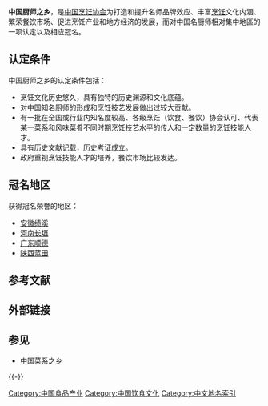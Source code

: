 {{unreferenced|time=2010-03-23T07:17:50+00:00}}

'''中国厨师之乡'''，是[[中国烹饪协会|中国烹饪协会]]为打造和提升名师品牌效应、丰富[[烹饪|烹饪]]文化内涵、繁荣餐饮市场、促进烹饪产业和地方经济的发展，而对中国名厨师相对集中地區的一项认定以及相应冠名。

== 认定条件 ==
中国厨师之乡的认定条件包括：
* 烹饪文化历史悠久，具有独特的历史渊源和文化底蕴。
* 对中国知名厨师的形成和烹饪技艺发展做出过较大贡献。
* 有一批在全国或行业内知名度较高、各级烹饪（饮食、餐饮）协会认可、代表某一菜系和风味菜肴不同时期烹饪技艺水平的传人和一定数量的烹饪技能人才。
* 具有历史文献记载，历史考证成立。
* 政府重视烹饪技能人才的培养，餐饮市场比较发达。
 
== 冠名地区 ==
获得冠名荣誉的地区：
* [[安徽|安徽]][[绩溪|绩溪]]
* [[河南|河南]][[长垣|长垣]]
* [[广东|广东]][[顺德区|顺德]]
* [[陕西|陕西]][[蓝田县|蓝田]]

== 参考文献 ==
{{Reflist}}

== 外部链接 ==

== 参见 ==
* [[中国菜系之乡|中国菜系之乡]]

{{-}}
{{中国保护区列表}}

[[Category:中国食品产业|Category:中国食品产业]]
[[Category:中国饮食文化|Category:中国饮食文化]]
[[Category:中文地名索引|Category:中文地名索引]]